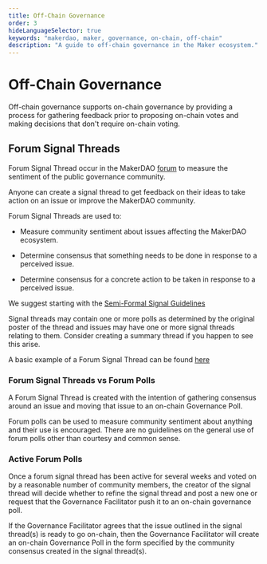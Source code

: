 ```yaml
---
title: Off-Chain Governance
order: 3
hideLanguageSelector: true
keywords: "makerdao, maker, governance, on-chain, off-chain"
description: "A guide to off-chain governance in the Maker ecosystem."
---
```


# Off-Chain Governance

Off-chain governance supports on-chain governance by providing a process for gathering feedback prior to proposing on-chain votes and making decisions that don't require on-chain voting.

## Forum Signal Threads

Forum Signal Thread occur in the MakerDAO [forum](https://forum.makerdao.com/) to measure the sentiment of the public governance community.

Anyone can create a signal thread to get feedback on their ideas to take action on an issue or improve the MakerDAO community.

Forum Signal Threads are used to:

- Measure community sentiment about issues affecting the MakerDAO ecosystem.

- Determine consensus that something needs to be done in response to a perceived issue.

- Determine consensus for a concrete action to be taken in response to a perceived issue.

<CTA>


We suggest starting with the [Semi-Formal Signal Guidelines](https://forum.makerdao.com/t/signaling-guidelines/223)

</CTA>


Signal threads may contain one or more polls as determined by the original poster of the thread and issues may have one or more signal threads relating to them. Consider creating a summary thread if you happen to see this arise.

A basic example of a Forum Signal Thread can be found [here](https://forum.makerdao.com/t/signal-request-should-we-increase-the-scd-debt-ceiling/506)

### Forum Signal Threads vs Forum Polls

A Forum Signal Thread is created with the intention of gathering consensus around an issue and moving that issue to an on-chain Governance Poll.

Forum polls can be used to measure community sentiment about anything and their use is encouraged. There are no guidelines on the general use of forum polls other than courtesy and common sense.

### Active Forum Polls

Once a forum signal thread has been active for several weeks and voted on by a reasonable number of community members, the creator of the signal thread will decide whether to refine the signal thread and post a new one or request that the Governance Facilitator push it to an on-chain governance poll.

If the Governance Facilitator agrees that the issue outlined in the signal thread\(s\) is ready to go on-chain, then the Governance Facilitator will create an on-chain Governance Poll in the form specified by the community consensus created in the signal thread\(s\).
